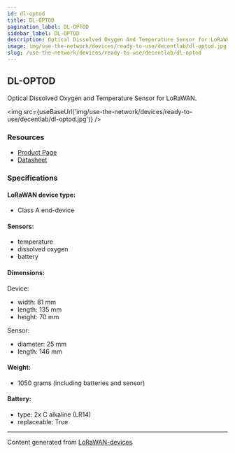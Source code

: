 ```yaml
---
id: dl-optod
title: DL-OPTOD
pagination_label: DL-OPTOD
sidebar_label: DL-OPTOD
description: Optical Dissolved Oxygen And Temperature Sensor for LoRaWAN
image: img/use-the-network/devices/ready-to-use/decentlab/dl-optod.jpg
slug: /use-the-network/devices/ready-to-use/decentlab/dl-optod
---
```



## DL-OPTOD

Optical Dissolved Oxygen and Temperature Sensor for LoRaWAN.

<img src={useBaseUrl('img/use-the-network/devices/ready-to-use/decentlab/dl-optod.jpg')} />

### Resources

- [Product Page](https://www.decentlab.com/products/optical-dissolved-oxygen-and-temperature-sensor-for-lorawan)
- [Datasheet](https://cdn.decentlab.com/download/datasheets/Decentlab-DL-OPTOD-datasheet.pdf)

### Specifications

#### LoRaWAN device type:

- Class A end-device

#### Sensors:

- temperature
- dissolved oxygen
- battery

#### Dimensions:

Device:

- width: 81 mm
- length: 135 mm
- height: 70 mm

Sensor:

- diameter: 25 mm
- length: 146 mm

#### Weight:

- 1050 grams (including batteries and sensor)

#### Battery:

- type: 2x C alkaline (LR14)
- replaceable: True

---

Content generated from [LoRaWAN-devices](https://github.com/TheThingsNetwork/lorawan-devices)
